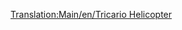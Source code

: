 [[Translation:Main/en/Tricario Helicopter]]{{en/-}}{{Template:Navbox Légi járművek/Hu}}
{{Template:Helikopterek/Hu
|Name=Tricario Helikopter
|Image=[[File:en/SikorskyHelicopter.png|Tricario Helicopter]]
|Cost=30,761 (61,522)
|Speed=322 km/h (200 MPH)
|Annual=2,278 (4,556)
|Designed=1957
|Lifespan=20
|Capacity=40 utas és 15 csomag levél
|Description=A Tricario helikopter az első helikopter.
|Real-life=Sikorsky S-62 Helikopter 
}}